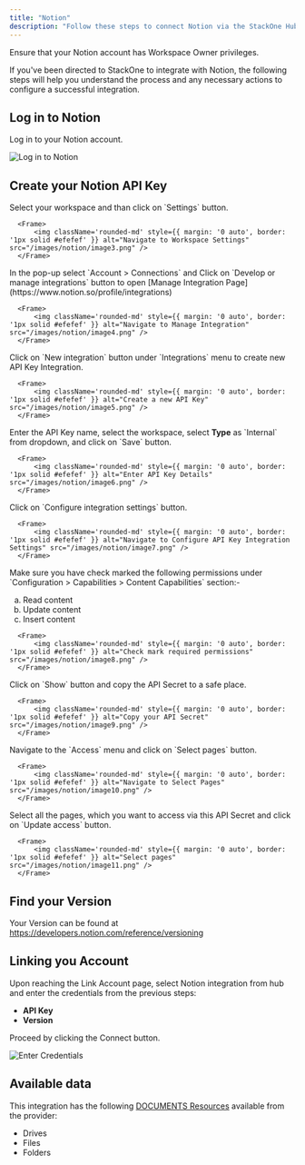 ```yaml
---
title: "Notion"
description: "Follow these steps to connect Notion via the StackOne Hub successfully."
---
```



<Warning>
  Ensure that your Notion account has Workspace Owner privileges.
</Warning>

If you've been directed to StackOne to integrate with Notion, the following steps will help you understand the process and any necessary actions to configure a successful integration.

## Log in to Notion

Log in to your Notion account.

<Frame>
    <img className='rounded-md' style={{ margin: '0 auto', border: '1px solid #efefef' }} alt="Log in to Notion" src="/images/notion/image2.png" />
</Frame>


## Create your Notion API Key

<Steps>
  <Step title="Navigate to Workspace Settings">
      Select your workspace and than click on `Settings` button.
  
      <Frame>
          <img className='rounded-md' style={{ margin: '0 auto', border: '1px solid #efefef' }} alt="Navigate to Workspace Settings" src="/images/notion/image3.png" />
      </Frame>
  </Step>
  <Step title="Navigate to Manage Integration">
      In the pop-up select `Account > Connections` and Click on `Develop or manage integrations` button to open [Manage Integration Page](https://www.notion.so/profile/integrations)
  
      <Frame>
          <img className='rounded-md' style={{ margin: '0 auto', border: '1px solid #efefef' }} alt="Navigate to Manage Integration" src="/images/notion/image4.png" />
      </Frame>
  </Step>
  <Step title="Create a new API Key">
      Click on `New integration` button under `Integrations` menu to create new API Key Integration.
  
      <Frame>
          <img className='rounded-md' style={{ margin: '0 auto', border: '1px solid #efefef' }} alt="Create a new API Key" src="/images/notion/image5.png" />
      </Frame>
  </Step>
  <Step title="Enter API Key Details">
      Enter the API Key name, select the workspace, select <b>Type</b> as `Internal` from dropdown, and click on `Save` button.
  
      <Frame>
          <img className='rounded-md' style={{ margin: '0 auto', border: '1px solid #efefef' }} alt="Enter API Key Details" src="/images/notion/image6.png" />
      </Frame>
  </Step>
  <Step title="Navigate to Configure API Integration Settings">
      Click on `Configure integration settings` button.
  
      <Frame>
          <img className='rounded-md' style={{ margin: '0 auto', border: '1px solid #efefef' }} alt="Navigate to Configure API Key Integration Settings" src="/images/notion/image7.png" />
      </Frame>
  </Step>
  <Step title="Configure API Integration Settings">
      Make sure you have check marked the following permissions under `Configuration > Capabilities > Content Capabilities` section:-
        <ol type="a">
        <li>Read content</li>
        <li>Update content</li>
        <li>Insert content</li>
       </ol>
  
      <Frame>
          <img className='rounded-md' style={{ margin: '0 auto', border: '1px solid #efefef' }} alt="Check mark required permissions" src="/images/notion/image8.png" />
      </Frame>
  </Step>
  <Step title="Copy the API Secret">
      Click on `Show` button and copy the API Secret to a safe place.
  
      <Frame>
          <img className='rounded-md' style={{ margin: '0 auto', border: '1px solid #efefef' }} alt="Copy your API Secret" src="/images/notion/image9.png" />
      </Frame>
  </Step>
  <Step title="Navigate to Access Page">
      Navigate to the `Access` menu and click on `Select pages` button.
  
      <Frame>
          <img className='rounded-md' style={{ margin: '0 auto', border: '1px solid #efefef' }} alt="Navigate to Select Pages" src="/images/notion/image10.png" />
      </Frame>
  </Step>
  <Step title="Select pages to access">
      Select all the pages, which you want to access via this API Secret and click on `Update access` button.
  
      <Frame>
          <img className='rounded-md' style={{ margin: '0 auto', border: '1px solid #efefef' }} alt="Select pages" src="/images/notion/image11.png" />
      </Frame>
  </Step>
</Steps>

## Find your Version

Your Version can be found at https://developers.notion.com/reference/versioning

## Linking you Account

Upon reaching the Link Account page, select Notion integration from hub and enter the credentials from the previous steps:
  - **API Key**
  - **Version**

Proceed by clicking the Connect button.

<Frame>
    <img className='rounded-md' style={{ margin: '0 auto', border: '1px solid #efefef' }} alt="Enter Credentials" src="/images/notion/image12.png" />
</Frame>

<IntegrationFooter />

## Available data

This integration has the following [DOCUMENTS Resources](https://docs.stackone.com/reference/getting-started-with-your-api) available from the provider:
<ul>
  <li>Drives</li>
  <li>Files</li>
  <li>Folders</li>
</ul>
